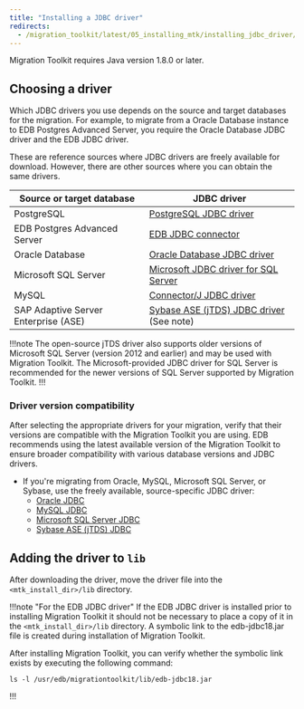 ```yaml
---
title: "Installing a JDBC driver"
redirects:
  - /migration_toolkit/latest/05_installing_mtk/installing_jdbc_driver/
---
```


Migration Toolkit requires Java version 1.8.0 or later.

## Choosing a driver

Which JDBC drivers you use depends on the source and target databases for the migration. For example, to migrate from a Oracle Database instance to EDB Postgres Advanced Server, you require the Oracle Database JDBC driver and the EDB JDBC driver.

These are reference sources where JDBC drivers are freely available for download. However, there are other sources where you can obtain the same drivers.

| Source or target database            | JDBC driver                                                                                                                                            |
|--------------------------------------|--------------------------------------------------------------------------------------------------------------------------------------------------------|
| PostgreSQL                           | [PostgreSQL JDBC driver](https://jdbc.postgresql.org/download/)                                                                                        |
| EDB Postgres Advanced Server         | [EDB JDBC connector](/jdbc_connector/latest/installing/)                                                                                               |
| Oracle Database                      | [Oracle Database JDBC driver](https://www.oracle.com/database/technologies/appdev/jdbc-downloads.html)                                                 |
| Microsoft SQL Server                 | [Microsoft JDBC driver for SQL Server](https://learn.microsoft.com/en-us/sql/connect/jdbc/release-notes-for-the-jdbc-driver?view=sql-server-ver16#102) |
| MySQL                                | [Connector/J JDBC driver](https://dev.mysql.com/downloads/connector/j/)                                                                                |
| SAP Adaptive Server Enterprise (ASE) | [Sybase ASE (jTDS) JDBC driver](https://sourceforge.net/projects/jtds/files/) (See note)                                                               |

!!!note 
The open-source jTDS driver also supports older versions of Microsoft SQL Server (version 2012 and earlier) and may be used with Migration Toolkit. The Microsoft-provided JDBC driver for SQL Server is recommended for the newer versions of SQL Server supported by Migration Toolkit.
!!!

### Driver version compatibility

After selecting the appropriate drivers for your migration, verify that their versions are compatible with the Migration Toolkit you are using. EDB recommends using the latest available version of the Migration Toolkit to ensure broader compatibility with various database versions and JDBC drivers.

- If you're migrating from Oracle, MySQL, Microsoft SQL Server, or Sybase, use the freely available, source-specific JDBC driver:
  - [Oracle JDBC](https://www.oracle.com/database/technologies/appdev/jdbc-downloads.html)
  - [MySQL JDBC](https://dev.mysql.com/downloads/connector/j/)
  - [Microsoft SQL Server JDBC](https://learn.microsoft.com/en-us/sql/connect/jdbc/release-notes-for-the-jdbc-driver?view=sql-server-ver16#102)
  - [Sybase ASE (jTDS) JDBC](https://sourceforge.net/projects/jtds/files/)
    
## Adding the driver to `lib`
After downloading the driver, move the driver file into the `<mtk_install_dir>/lib` directory.

!!!note "For the EDB JDBC driver" 
If the EDB JDBC driver is installed prior to installing Migration Toolkit it should not be necessary to place a copy of it in the `<mtk_install_dir>/lib` directory. A symbolic link to the edb-jdbc18.jar file is created during installation of Migration Toolkit.  

After installing Migration Toolkit, you can verify whether the symbolic link exists by executing the following command:

```
ls -l /usr/edb/migrationtoolkit/lib/edb-jdbc18.jar
```
!!!


